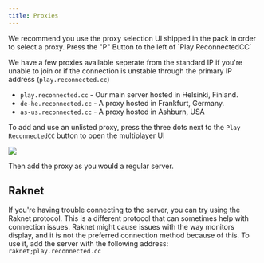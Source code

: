 ```yaml
---
title: Proxies
---
```



<Aside>We recommend you use the proxy selection UI shipped in the pack in order to select a proxy. Press the "P" Button to the left of `Play ReconnectedCC`</Aside>

We have a few proxies available seperate from the standard IP if you're unable to join or if the connection is unstable through the primary IP address (`play.reconnected.cc`)

- `play.reconnected.cc` - Our main server hosted in Helsinki, Finland.
- `de-he.reconnected.cc` - A proxy hosted in Frankfurt, Germany.
- `as-us.reconnected.cc` - A proxy hosted in Ashburn, USA

To add and use an unlisted proxy, press the three dots next to the `Play ReconnectedCC` button to open the multiplayer UI

![](../../../assets/proxies/multiplayer-ui.png)

Then add the proxy as you would a regular server.

## Raknet

If you're having trouble connecting to the server, you can try using the Raknet protocol. This is a different protocol that can sometimes help with connection issues.
Raknet might cause issues with the way monitors display, and it is not the preferred connection method because of this.
To use it, add the server with the following address: `raknet;play.reconnected.cc`
